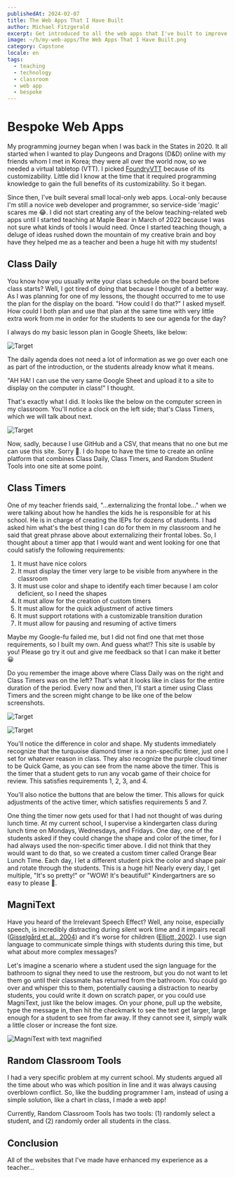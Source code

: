 ```yaml
---
publishedAt: 2024-02-07
title: The Web Apps That I Have Built
author: Michael Fitzgerald
excerpt: Get introduced to all the web apps that I've built to improve my teaching experience and my students' learning experiences.
image: ~/b/my-web-apps/The Web Apps That I Have Built.png
category: Capstone
locale: en
tags:
  - teaching
  - technology
  - classroom
  - web app
  - bespoke
---
```



# Bespoke Web Apps

My programming journey began when I was back in the States in 2020. It all started when I wanted to play Dungeons and Dragons (D&D) online with my friends whom I met in Korea; they were all over the world now, so we needed a virtual tabletop (VTT). I picked [FoundryVTT](https://foundryvtt.com/) because of its customizability. Little did I know at the time that it required programming knowledge to gain the full benefits of its customizability. So it began.

Since then, I've built several small local-only web apps. Local-only because I'm still a novice web developer and programmer, so service-side 'magic' scares me 😂. I did not start creating any of the below teaching-related web apps until I started teaching at Maple Bear in March of 2022 because I was not sure what kinds of tools I would need. Once I started teaching though, a deluge of ideas rushed down the mountain of my creative brain and boy have they helped me as a teacher and been a huge hit with my students!

## Class Daily

You know how you usually write your class schedule on the board before class starts? Well, I got tired of doing that because I thought of a better way. As I was planning for one of my lessons, the thought occurred to me to use the plan for the display on the board. "How could I do that?" I asked myself. How could I both plan and use that plan at the same time with very little extra work from me in order for the students to see our agenda for the day?

I always do my basic lesson plan in Google Sheets, like below:

<Image
  src="/b/my-web-apps/image2.jpg"
  alt="Target"
  width={600}
  height={400}
/>

The daily agenda does not need a lot of information as we go over each one as part of the introduction, or the students already know what it means.

"AH HA! I can use the very same Google Sheet and upload it to a site to display on the computer in class!" I thought.

That's exactly what I did. It looks like the below on the computer screen in my classroom. You'll notice a clock on the left side; that's Class Timers, which we will talk about next.

<Image
  src="/b/my-web-apps/image3.jpg"
  alt="Target"
  width={600}
  height={400}
/>

Now, sadly, because I use GitHub and a CSV, that means that no one but me can use this site. Sorry 🙁. I do hope to have the time to create an online platform that combines Class Daily, Class Timers, and Random Student Tools into one site at some point.

## Class Timers

One of my teacher friends said, "\...externalizing the frontal lobe\..." when we were talking about how he handles the kids he is responsible for at his school. He is in charge of creating the IEPs for dozens of students. I had asked him what's the best thing I can do for them in my classroom and he said that great phrase above about externalizing their frontal lobes. So, I thought about a timer app that I would want and went looking for one that could satisfy the following requirements:

1.  It must have nice colors
2.  It must display the timer very large to be visible from anywhere in the classroom
3.  It must use color and shape to identify each timer because I am color deficient, so I need the shapes
4.  It must allow for the creation of custom timers
5.  It must allow for the quick adjustment of active timers
6.  It must support rotations with a customizable transition duration
7.  It must allow for pausing and resuming of active timers

Maybe my Google-fu failed me, but I did not find one that met those requirements, so I built my own. And guess what!? This site is usable by you! Please go try it out and give me feedback so that I can make it better 😀

Do you remember the image above where Class Daily was on the right and Class Timers was on the left? That's what it looks like in class for the entire duration of the period. Every now and then, I'll start a timer using Class Timers and the screen might change to be like one of the below screenshots.

<Image
  src="/b/my-web-apps/image4.jpg"
  alt="Target"
  width={600}
  height={400}
/>

<Image
  src="/b/my-web-apps/image5.jpg"
  alt="Target"
  width={600}
  height={400}
/>

You'll notice the difference in color and shape. My students immediately recognize that the turquoise diamond timer is a non-specific timer, just one I set for whatever reason in class. They also recognize the purple cloud timer to be Quick Game, as you can see from the name above the timer. This is the timer that a student gets to run any vocab game of their choice for review. This satisfies requirements 1, 2, 3, and 4.

You'll also notice the buttons that are below the timer. This allows for quick adjustments of the active timer, which satisfies requirements 5 and 7.

One thing the timer now gets used for that I had not thought of was during lunch time. At my current school, I supervise a kindergarten class during lunch time on Mondays, Wednesdays, and Fridays. One day, one of the students asked if they could change the shape and color of the timer, for I had always used the non-specific timer above. I did not think that they would want to do that, so we created a custom timer called Orange Bear Lunch Time. Each day, I let a different student pick the color and shape pair and rotate through the students. This is a huge hit! Nearly every day, I get multiple, "It's so pretty!" or "WOW! It's beautiful!" Kindergartners are so easy to please 🤣.

## MagniText

Have you heard of the Irrelevant Speech Effect? Well, any noise, especially speech, is incredibly distracting during silent work time and it impairs recall ([Gisselgård et al., 2004](https://doi.org/10.3758/bf03194948)) and it's worse for children ([Elliott, 2002](https://doi.org/10.1016/j.neuroimage.2004.02.031)). I use sign language to communicate simple things with students during this time, but what about more complex messages?

Let's imagine a scenario where a student used the sign language for the bathroom to signal they need to use the restroom, but you do not want to let them go until their classmate has returned from the bathroom. You could go over and whisper this to them, potentially causing a distraction to nearby students, you could write it down on scratch paper, or you could use MagniText, just like the below images. On your phone, pull up the website, type the message in, then hit the checkmark to see the text get larger, large enough for a student to see from far away. If they cannot see it, simply walk a little closer or increase the font size.

<Image
  src="/b/my-web-apps/image6.jpg"
  alt="MagniText with text magnified"
  width={600}
  height={400}
/>

## Random Classroom Tools

I had a very specific problem at my current school. My students argued all the time about who was which position in line and it was always causing overblown conflict. So, like the budding programmer I am, instead of using a simple solution, like a chart in class, I made a web app!

Currently, Random Classroom Tools has two tools: (1) randomly select a student, and (2) randomly order all students in the class.

## Conclusion

All of the websites that I've made have enhanced my experience as a teacher...
